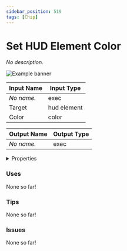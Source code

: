 ```yaml
---
sidebar_position: 519
tags: [Chip]
---
```


# Set HUD Element Color

*No description.*



![Example banner](./assets/47f61ea8-aab2-4b0e-8d59-351c0047d853.svg)

| Input Name | Input Type |
|-----------|-----------|
| *No name.* | exec |
| Target | hud element |
| Color | color |

| Output Name | Output Type |
|-----------|-----------|
| *No name.* | exec |


<details>
  <summary>Properties</summary>
  <div>
    <div>
    <table>
      <thead>
        <tr>
          <th>Is beta required?</th>
          <th>❌</th>
        </tr>
        <tr>
          <th>Is this chip a trolling risk?</th>
          <th>❌</th>
        </tr>
        <tr>
          <th>Chip UUPD</th>
          <th>._uuid</th>
        </tr>
      </thead>
    </table>
    </div>
  </div>
</details>

### Uses

None so far!

### Tips

None so far!

### Issues

None so far!